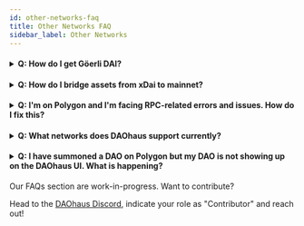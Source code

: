 ```yaml
---
id: other-networks-faq
title: Other Networks FAQ
sidebar_label: Other Networks
---
```


<h4>
  <details>
    <summary>Q: How do I get Göerli DAI?</summary>
    <p>&nbsp;</p>
    A: You can get Göerli ETH on https://github.com/goerli/testnet under the "Faucets" and
    trade it for DAI on Uniswap (Göerli).
  </details>
</h4>

<h4>
  <details>
    <summary>Q: How do I bridge assets from xDai to mainnet?</summary>
    <p>&nbsp;</p>
    A: Currently, a cross-chain minion safe is still work-in-progress. Between
    xDai and mainnet, you can use this [xDai - Mainnet
    Bridge](https://bridge.xdaichain.com/)
  </details>
</h4>

<h4>
  <details>
    <summary>
      Q: I'm on Polygon and I'm facing RPC-related errors and issues. How do I
      fix this?
    </summary>
    <p>&nbsp;</p>
    A: You can replace the default RPC with
    `https://polygon-mainnet.infura.io/v3/[MY_KEY_HERE]` to minimise these
    issues
  </details>
</h4>

<h4>
  <details>
    <summary>Q: What networks does DAOhaus support currently?</summary>
    <p>&nbsp;</p>
    A: DAOhaus is currently on ETH Mainnet, Göerli, xDai, Arbitrum, Optimism and MATIC/Polygon.
  </details>
</h4>

<h4>
  <details>
    <summary>
      Q: I have summoned a DAO on Polygon but my DAO is not showing up on the
      DAOhaus UI. What is happening?
    </summary>
    <p>&nbsp;</p>
    A: Once the transaction has went through, your DAO should have been
    summoned. From experience, the Polygon RPCs and Subgraphs tend to be
    congested, so you will need wait for your DAO to show up as 'Unregistered
    DAO' in your hub. From there, you can add in the metadata and set up your
    DAO.
  </details>
</h4>

Our FAQs section are work-in-progress. Want to contribute?

Head to the [DAOhaus Discord](https://discord.gg/daohaus), indicate your role as "Contributor" and reach out!
